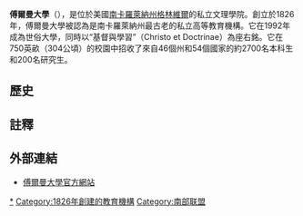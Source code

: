 {{Infobox university
|name = 傅爾曼大學<br>（Furman University）
|image_name = Furman University, Greenville, United States.jpg
|image_size  =  250px
|motto = ''Christo et Doctrinae'' 
|mottoeng = For Christ and Learning
|established = 1826
|type = [[私立大學|私立大學]]
|president = [http://www.furman.edu/interimpresident Carl Kohrt]
|city = [[格林维尔_(南卡罗来纳州)|格林維爾]]
|state = [[南卡羅萊納州|南卡羅萊納州]]
|country = {{US}}
|undergrad = 2,662
|postgrad = 115
|faculty = 308
|endowment = $582 million <ref>{{cite web|url=http://www.nacubo.org/Documents/research/2011_NCSE_Public_Tables_Endowment_Market_Values_Final_January_17_2012.pdf|title=Part One|format=PDF|date=|accessdate=2010-11-29|deadurl=yes|archiveurl=https://web.archive.org/web/20131029201322/http://www.nacubo.org/Documents/research/2011_NCSE_Public_Tables_Endowment_Market_Values_Final_January_17_2012.pdf|archivedate=2013-10-29}}</ref> [[Duke_Endowment|Beneficiary of Duke Endowment]]
|campus = [[Suburban|Suburban]]<br> {{convert|750|acre|ha|0|adj=on}}
|colors = [[Purple|Purple]] & [[Gray|Gray]] {{color box|#6B3FA0}} {{color box|gray}} 
|free_label = Athletics
|free = 20 varsity teams
|nickname = [[Paladin|Paladin]]s 
|mascot = Paladin 
|athletics= [[Division_I_(NCAA)|Division I]]
|affiliations   = [[Southern_Conference|Southern Conference]]
|website = [http://www.furman.edu/ www.furman.edu]
|logo = <!-- 檔案不存在 [[File:Furman_Logo.png|center]] ，可從英文維基百科取得 -->
}}

'''傅爾曼大學'''（{{lang-en|Furman University}}），是位於美國[[南卡羅萊納州|南卡羅萊納州]][[格林维尔_(南卡罗来纳州)|格林維爾]]的私立文理學院。創立於1826年，傅爾曼大學被認為是南卡羅萊納州最古老的私立高等教育機構。它在1992年成為世俗大學，同時以“基督與學習”（Christo et Doctrinae）為座右銘。它在750英畝（304公頃）的校園中招收了來自46個州和54個國家的約2700名本科生和200名研究生。

==歷史==
==註釋==
{{reflist}}
==外部連結==
* [http://www.furman.edu/ 傅爾曼大學官方網站] {{Wayback|url=http://www.furman.edu/ |date=20201213224637 }}
{{Coord|34|55|33|N|82|26|8|W|type:edu|display=title}}
{{DEFAULTSORT:Furman}}
{{南部联盟}}
[[Category:傅爾曼大學|*]]
[[Category:1826年創建的教育機構|Category:1826年創建的教育機構]]
[[Category:南部联盟|Category:南部联盟]]